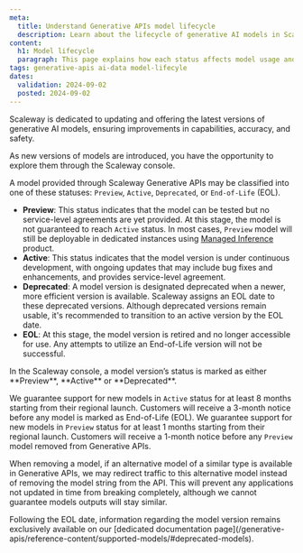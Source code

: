 ```yaml
---
meta:
  title: Understand Generative APIs model lifecycle
  description: Learn about the lifecycle of generative AI models in Scaleway. This page explains how each status affects model usage and updates, ensuring you are informed about transitions and how to access the latest model versions.
content:
  h1: Model lifecycle
  paragraph: This page explains how each status affects model usage and updates.
tags: generative-apis ai-data model-lifecyle
dates:
  validation: 2024-09-02
  posted: 2024-09-02
---
```


Scaleway is dedicated to updating and offering the latest versions of generative AI models, ensuring improvements in capabilities, accuracy, and safety.

As new versions of models are introduced, you have the opportunity to explore them through the Scaleway console.

A model provided through Scaleway Generative APIs may be classified into one of these statuses: `Preview`, `Active`, `Deprecated`, or `End-of-Life` (EOL).

- **Preview**: This status indicates that the model can be tested but no service-level agreements are yet provided. At this stage, the model is not guaranteed to reach `Active` status. In most cases, `Preview` model will still be deployable in dedicated instances using [Managed Inference](https://www.scaleway.com/en/inference/) product.
- **Active**: This status indicates that the model version is under continuous development, with ongoing updates that may include bug fixes and enhancements, and provides service-level agreement.
- **Deprecated**: A model version is designated deprecated when a newer, more efficient version is available. Scaleway assigns an EOL date to these deprecated versions. Although deprecated versions remain usable, it's recommended to transition to an active version by the EOL date.
- **EOL**: At this stage, the model version is retired and no longer accessible for use. Any attempts to utilize an End-of-Life version will not be successful.

<Message type="note">
  In the Scaleway console, a model version’s status is marked as either **Preview**, **Active** or **Deprecated**. 
</Message>

We guarantee support for new models in `Active` status for at least 8 months starting from their regional launch. Customers will receive a 3-month notice before any model is marked as End-of-Life (EOL).
We guarantee support for new models in `Preview` status for at least 1 months starting from their regional launch. Customers will receive a 1-month notice before any `Preview` model removed from Generative APIs. 

When removing a model, if an alternative model of a similar type is available in Generative APIs, we may redirect traffic to this alternative model instead of removing the model string from the API. This will prevent any applications not updated in time from breaking completely, although we cannot guarantee models outputs will stay similar.


<Message type="important">
  Following the EOL date, information regarding the model version remains exclusively available on our [dedicated documentation page](/generative-apis/reference-content/supported-models/#deprecated-models).
</Message>
